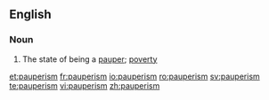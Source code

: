 ==English==

===Noun===
{{en-noun|-}}

# The state of being a [[pauper]]; [[poverty]]

[[et:pauperism]]
[[fr:pauperism]]
[[io:pauperism]]
[[ro:pauperism]]
[[sv:pauperism]]
[[te:pauperism]]
[[vi:pauperism]]
[[zh:pauperism]]
